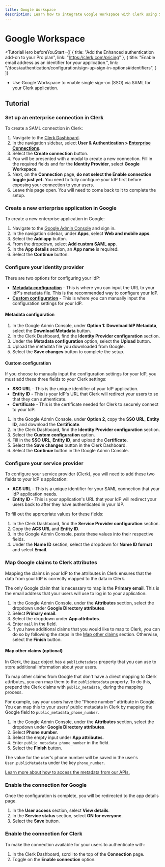 ```yaml
---
title: Google Workspace
description: Learn how to integrate Google Workspace with Clerk using SAML SSO.
---
```


# Google Workspace

<TutorialHero
  beforeYouStart={[
    {
      title: "Add the Enhanced authentication add-on to your Pro plan",
      link: "https://clerk.com/pricing"
    },
    {
      title: "Enable email address as an identifier for your application.",
      link: "/docs/authentication/configuration/sign-up-sign-in-options#identifiers",
    }
  ]}
>

- Use Google Workspace to enable single sign-on (SSO) via SAML for your Clerk application.

</TutorialHero>

## Tutorial

<Steps>

### Set up an enterprise connection in Clerk

To create a SAML connection in Clerk:

1. Navigate to the [Clerk Dashboard](https://dashboard.clerk.com).
2. In the navigation sidebar, select **User & Authentication > [Enterprise Connections](https://dashboard.clerk.com/last-active?path=user-authentication/enterprise-connections)**.
3. Select the **Create connection** button.
4. You will be presented with a modal to create a new connection. Fill in the required fields and for the **Identity Provider**, select **Google Workspace**.
5. Next, on the **Connection** page, **do not select the Enable connection toggle just yet.** You need to fully configure your IdP first before exposing your connection to your users.
6. Leave this page open. You will need to come back to it to complete the setup.

### Create a new enterprise application in Google

To create a new enterprise application in Google:

1. Navigate to the [Google Admin Console](https://admin.google.com/) and sign in.
2. In the navigation sidebar, under **Apps**, select **Web and mobile apps**.
3. Select the **Add app** button.
4. From the dropdown, select **Add custom SAML app**.
5. In the **App details** section, an **App name** is required.
6. Select the **Continue** button.

### Configure your identity provider

There are two options for configuring your IdP:

- [**Metadata configuration**](#metadata-configuration) - This is where you can input the URL to your IdP's metadata file. This is the recommended way to configure your IdP.
- [**Custom configuration**](#custom-configuration) - This is where you can manually input the configuration settings for your IdP.

#### Metadata configuration

1. In the Google Admin Console, under **Option 1: Download IdP Metadata**, select the **Download Metadata** button.
2. In the Clerk Dashboard, find the **Identity Provider configuration** section.
3. Under the **Metadata configuration** option, select the **Upload** button.
4. Upload the metadata file you downloaded from Google.
5. Select the **Save changes** button to complete the setup.

#### Custom configuration

If you choose to manually input the configuration settings for your IdP, you must add these three fields to your Clerk settings:

- **SSO URL** - This is the unique identifier of your IdP application.
- **Entity ID** - This is your IdP's URL that Clerk will redirect your users to so that they can authenticate.
- **Certificate** - This is the certificate needed for Clerk to securely connect to your IdP.

1. In the Google Admin Console, under **Option 2**, copy the **SSO URL**, **Entity ID**, and download the **Certificate**.
2. In the Clerk Dashboard, find the **Identity Provider configuration** section.
3. Select the **Custom configuration** option.
4. Fill in the **SSO URL**, **Entity ID**, and upload the **Certificate**.
5. Select the **Save changes** button in the Clerk Dashboard.
6. Select the **Continue** button in the Google Admin Console.

### Configure your service provider

To configure your service provider (Clerk), you will need to add these two fields to your IdP's application:

- **ACS URL** - This is a unique identifier for your SAML connection that your IdP application needs.
- **Entity ID** - This is your application's URL that your IdP will redirect your users back to after they have authenticated in your IdP.

To fill out the appropriate values for these fields:

1. In the Clerk Dashboard, find the **Service Provider configuration** section.
2. Copy the **ACS URL** and **Entity ID**.
3. In the Google Admin Console, paste these values into their respective fields.
4. Under the **Name ID** section, select the dropdown for **Name ID format** and select **Email**.

### Map Google claims to Clerk attributes

Mapping the claims in your IdP to the attributes in Clerk ensures that the data from your IdP is correctly mapped to the data in Clerk.

The only Google claim that is necessary to map is the **Primary email**. This is the email address that your users will use to log in to your application.

1. In the Google Admin Console, under the **Attributes** section, select the dropdown under **Google Directory attributes**.
2. Select **Primary email**.
3. Select the dropdown under **App attributes**.
4. Enter `mail` in the field.
5. If you have additional claims that you would like to map to Clerk, you can do so by following the steps in the [Map other claims](#map-other-claims-optional) section. Otherwise, select the **Finish** button.

#### Map other claims (optional)

In Clerk, the [`User`](/docs/users/overview#user-object) object has a `publicMetadata` property that you can use to store additional information about your users.

To map other claims from Google that don't have a direct mapping to Clerk attributes, you can map them to the `publicMetadata` property. To do this, prepend the Clerk claims with `public_metadata_` during the mapping process.

For example, say your users have the "Phone number" attribute in Google. You can map this to your users' public metadata in Clerk by mapping the Google field to `public_metadata_phone_number`.

1. In the Google Admin Console, under the **Attributes** section, select the dropdown under **Google Directory attributes**.
2. Select **Phone number**.
3. Select the empty input under **App attributes**.
4. Enter `public_metadata_phone_number` in the field.
5. Select the **Finish** button.

The value for the user's phone number will be saved in the user's `User.publicMetadata` under the key `phone_number`.

[Learn more about how to access the metadata from our APIs.](https://clerk.com/docs/users/metadata)

### Enable the connection for Google

Once the configuration is complete, you will be redirected to the app details page.

1. In the **User access** section, select **View details**.
2. In the **Service status** section, select **ON for everyone**.
3. Select the **Save** button.

### Enable the connection for Clerk

To make the connection available for your users to authenticate with:

1. In the Clerk Dashboard, scroll to the top of the **Connection** page.
2. Toggle on the **Enable connection** option.

</Steps>
